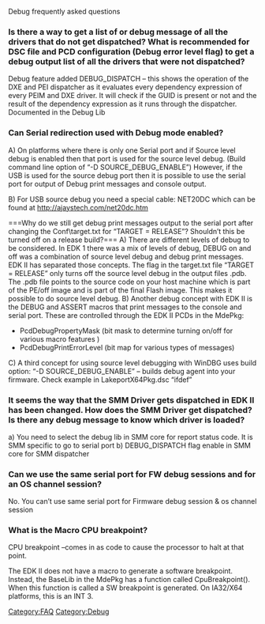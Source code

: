 Debug frequently asked questions

===Is there a way to get a list of or debug message of all the drivers that do not get dispatched? What is recommended for DSC file and PCD configuration (Debug error level flag) to get a debug output list of all the drivers that were not dispatched?=== 
Debug feature added DEBUG_DISPATCH – this shows the operation of the DXE and PEI dispatcher as it evaluates every dependency expression of every PEIM and DXE driver. It will check if the GUID is present or not and the result of the dependency expression as it runs through the dispatcher.  Documented in the Debug Lib

===Can Serial redirection used with Debug mode enabled?===
A) On platforms where there is only one Serial port and if Source level debug is enabled then that port is used for the source level debug.  (Build command line option of “-D SOURCE_DEBUG_ENABLE”)  However, if the USB is used for the source debug port then it is possible to use the serial port for output of Debug print messages and console output.

B) For USB source debug you need a special cable: NET20DC which can be found at http://ajaystech.com/net20dc.htm

===Why do we still get debug print messages output to the serial port after changing the Conf\target.txt for “TARGET = RELEASE”? Shouldn’t this be turned off on a release build?===
A) There are different levels of debug to be considered. In EDK 1 there was a mix of levels of debug, DEBUG on and off was a combination of source level debug and debug print messages. EDK II has separated those concepts. The flag in the target.txt file “TARGET = RELEASE” only turns off the source level debug in the output files .pdb. The .pdb file points to the source code on your host machine which is part of the PE/off image and is part of the final Flash image. This makes it possible to do source level debug.
B) Another debug concept with EDK II is the DEBUG and ASSERT macros that print messages to the console and serial port. These are controlled through the EDK II PCDs in the MdePkg:
*PcdDebugPropertyMask (bit mask to determine turning on/off for various macro features ) 
*PcdDebugPrintErrorLevel (bit map for various types of messages)

C) A third concept for using source level debugging with WinDBG uses build option:  “-D SOURCE_DEBUG_ENABLE” – builds debug agent into your firmware. Check example in LakeportX64Pkg.dsc “ifdef”

===It seems the way that the SMM Driver gets dispatched in EDK II has been changed. How does the SMM Driver get dispatched? Is there any debug message to know which driver is loaded?===
a) You need to select the debug lib in SMM core for report status code. It is SMM specific to go to serial port 
b) DEBUG_DISPATCH flag enable in SMM core for SMM dispatcher


===Can we use the same serial port for FW debug sessions and for an OS channel session?=== 
No.  You can’t use same serial port for Firmware debug session & os channel session


===What is the Macro CPU breakpoint?===
CPU breakpoint –comes in as code to cause the processor to halt at that point.

The EDK II does not have a macro to generate a software breakpoint.  Instead, the BaseLib in the MdePkg has a function called CpuBreakpoint(). When this function is called a SW breakpoint is generated. On IA32/X64 platforms, this is an INT 3.



[[Category:FAQ]]

[[Category:Debug]]